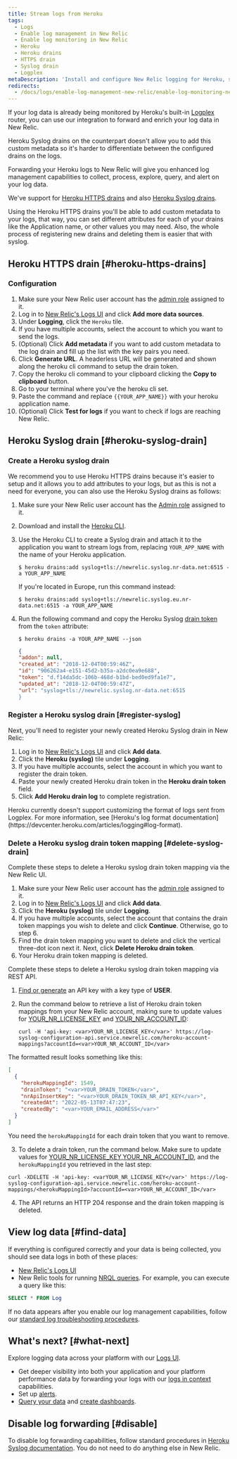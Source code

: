 ```yaml
---
title: Stream logs from Heroku
tags:
  - Logs
  - Enable log management in New Relic
  - Enable log monitoring in New Relic
  - Heroku
  - Heroku drains
  - HTTPS drain
  - Syslog drain
  - Logplex
metaDescription: 'Install and configure New Relic logging for Heroku, so you can use enhanced log management capabilities.'
redirects:
  - /docs/logs/enable-log-management-new-relic/enable-log-monitoring-new-relic/heroku-log-forwarding/
---
```




If your log data is already being monitored by Heroku's built-in
[Logplex](https://devcenter.heroku.com/articles/logplex) router, you can use
our integration to forward and enrich your log data in New Relic.

Heroku Syslog drains on the counterpart doesn't allow you to add this custom
metadata so it's harder to differentiate between the configured drains on the
logs.

Forwarding your Heroku logs to New Relic will give you enhanced log management
capabilities to collect, process, explore, query, and alert on your log data.

We've support for
[Heroku HTTPS drains](https://devcenter.heroku.com/articles/log-drains#https-drains)
and also
[Heroku Syslog drains](https://devcenter.heroku.com/articles/log-drains#syslog-drains).

Using the Heroku HTTPS drains you'll be able to add custom metadata to your
logs, that way, you can set different attributes for each of your drains like
the Application name, or other values you may need. Also, the whole process of
registering new drains and deleting them is easier that with syslog.

## Heroku HTTPS drain [#heroku-https-drains]

### Configuration

1. Make sure your New Relic user account has the [admin role](/docs/accounts/original-accounts-billing/original-users-roles/users-roles-original-user-model/#roles) assigned to it.
2. Log in to [New Relic's Logs UI](https://one.newrelic.com/launcher/logger.log-launcher) and click **Add more data sources**.
3. Under **Logging**, click the `Heroku` tile.
4. If you have multiple accounts, select the account to which you want to send the logs.
5. (Optional) Click **Add metadata** if you want to add custom metadata to the
log drain and fill up the list with the key pairs you need.
6. Click **Generate URL**. A headerless URL will be generated and shown along
the heroku cli command to setup the drain token.
7. Copy the heroku cli command to your clipboard clicking the **Copy to
clipboard**
button.
8. Go to your terminal where you've the heroku cli set.
9. Paste the command and replace `{{YOUR_APP_NAME}}` with your heroku
application name.
10. (Optional) Click **Test for logs** if you want to check if logs are reaching New Relic.

## Heroku Syslog drain [#heroku-syslog-drain]

### Create a Heroku syslog drain

We recommend you to use Heroku HTTPS drains because it's easier to setup and
it allows you to add attributes to your logs, but as this is not a need for
everyone, you can also use the Heroku Syslog drains as follows:

1. Make sure your New Relic user account has the [Admin role](/docs/accounts/original-accounts-billing/original-users-roles/users-roles-original-user-model/#roles) assigned to it.
2. Download and install the [Heroku CLI](https://devcenter.heroku.com/articles/heroku-cli#download-and-install).
3. Use the Heroku CLI to create a Syslog drain and attach it to the application you want to stream logs from, replacing `YOUR_APP_NAME` with the name of your Heroku application.

   ```shell
   $ heroku drains:add syslog+tls://newrelic.syslog.nr-data.net:6515 -a YOUR_APP_NAME
   ```

   If you're located in Europe, run this command instead:

   ```shell
   $ heroku drains:add syslog+tls://newrelic.syslog.eu.nr-data.net:6515 -a YOUR_APP_NAME
   ```

4. Run the following command and copy the Heroku Syslog [drain token](https://devcenter.heroku.com/articles/log-drains#drain-tokens) from the `token` attribute:

   ```shell
   $ heroku drains -a YOUR_APP_NAME --json
   ```

   ```json
   {
   "addon": null,
   "created_at": "2018-12-04T00:59:46Z",
   "id": "906262a4-e151-45d2-b35a-a2dc0ea9e688",
   "token": "d.f14da5dc-106b-468d-b1bd-bed0ed9fa1e7",
   "updated_at": "2018-12-04T00:59:47Z",
   "url": "syslog+tls://newrelic.syslog.nr-data.net:6515
   }
   ```

### Register a Heroku syslog drain [#register-syslog]

Next, you'll need to register your newly created Heroku Syslog drain in New Relic:

1. Log in to [New Relic's Logs UI](https://one.newrelic.com/launcher/logger.log-launcher) and click **Add data**.
2. Click the **Heroku (syslog)** tile under **Logging**.
3. If you have multiple accounts, select the account in which you want to register the drain token.
4. Paste your newly created Heroku drain token in the **Heroku drain token** field.
5. Click **Add Heroku drain log** to complete registration.

<Callout variant="important">
  Heroku currently doesn't support customizing the format of logs sent from Logplex. For more information, see [Heroku's log format documentation](https://devcenter.heroku.com/articles/logging#log-format).
</Callout>

### Delete a Heroku syslog drain token mapping [#delete-syslog-drain]

Complete these steps to delete a Heroku syslog drain token mapping via the New Relic UI.

1. Make sure your New Relic user account has the [admin role](/docs/accounts/original-accounts-billing/original-users-roles/users-roles-original-user-model/#roles) assigned to it.
2. Log in to [New Relic's Logs UI](https://one.newrelic.com/launcher/logger.log-launcher) and click **Add data**.
3. Click the **Heroku (syslog)** tile under **Logging**.
4. If you have multiple accounts, select the account that contains the drain token mappings you wish to delete and click **Continue**. Otherwise, go to step 6.
5. Find the drain token mapping you want to delete and click the vertical three-dot icon next it. Next, click **Delete Heroku drain token**.
6. Your Heroku drain token mapping is deleted.

Complete these steps to delete a Heroku syslog drain token mapping via REST API.

1. [Find or generate](https://one.newrelic.com/api-keys) an API key with a key type of **USER**.
2. Run the command below to retrieve a list of Heroku drain token mappings from your New Relic account, making sure to update values for [YOUR_NR_LICENSE_KEY](/docs/apis/intro-apis/new-relic-api-keys/#license-key) and [YOUR_NR_ACCOUNT_ID](/docs/accounts/accounts-billing/account-structure/account-id/):


   ```shell
   curl -H 'api-key: <var>YOUR_NR_LICENSE_KEY</var>' https://log-syslog-configuration-api.service.newrelic.com/heroku-account-mappings?accountId=<var>YOUR_NR_ACCOUNT_ID</var>
   ```

The formatted result looks something like this:

   ```json
   [
     {
       "herokuMappingId": 1549,
       "drainToken": "<var>YOUR_DRAIN_TOKEN</var>",
       "nrApiInsertKey": "<var>YOUR_DRAIN_TOKEN_NR_API_KEY</var>",
       "createdAt": "2022-05-13T07:47:23",
       "createdBy": "<var>YOUR_EMAIL_ADDRESS</var>"
     }
   ]
   ```

   You need the `herokuMappingId` for each drain token that you want to remove.

 3. To delete a drain token, run the command below. Make sure to update values for [YOUR_NR_LICENSE_KEY](https://docs.newrelic.com/docs/apis/intro-apis/new-relic-api-keys/#license-key),[YOUR_NR_ACCOUNT_ID](https://docs.newrelic.com/docs/accounts/accounts-billing/account-structure/account-id/), and the `herokuMappingId` you retrieved in the last step:

   ```shell
   curl -XDELETE -H 'api-key: <varYOUR_NR_LICENSE_KEY</var>' https://log-syslog-configuration-api.service.newrelic.com/heroku-account-mappings/<herokuMappingId>?accountId=<var>YOUR_NR_ACCOUNT_ID</var>
   ```
 4. The API returns an HTTP 204 response and the drain token mapping is deleted.

## View log data [#find-data]

If everything is configured correctly and your data is being collected, you should see data logs in both of these places:

* [New Relic's Logs UI](https://one.newrelic.com/launcher/logger.log-launcher)
* New Relic tools for running [NRQL queries](/docs/chart-builder/use-chart-builder/choose-data/use-advanced-nrql-mode-specify-data). For example, you can execute a query like this:

```sql
SELECT * FROM Log
```

If no data appears after you enable our log management capabilities, follow our [standard log troubleshooting procedures](/docs/logs/log-management/troubleshooting/no-log-data-appears-ui/).

## What's next? [#what-next]

Explore logging data across your platform with our [Logs UI](/docs/logs/log-management/ui-data/use-logs-ui/).

* Get deeper visibility into both your application and your platform performance data by forwarding your logs with our [logs in context](/docs/logs/enable-log-management-new-relic/configure-logs-context/configure-logs-context-apm-agents/) capabilities.
* Set up [alerts](/docs/alerts-applied-intelligence/new-relic-alerts/alert-conditions/create-alert-conditions/).
* [Query your data](/docs/query-your-data/explore-query-data/get-started/introduction-querying-new-relic-data/) and [create dashboards](/docs/query-your-data/explore-query-data/dashboards/introduction-dashboards/).

## Disable log forwarding [#disable]

To disable log forwarding capabilities, follow standard procedures in [Heroku Syslog documentation](https://devcenter.heroku.com/articles/log-drains#syslog-drains). You do not need to do anything else in New Relic.
